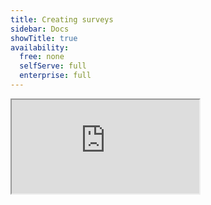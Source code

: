 ```yaml
---
title: Creating surveys
sidebar: Docs
showTitle: true
availability:
  free: none
  selfServe: full
  enterprise: full
---
```



<iframe
    src="https://www.youtube-nocookie.com/embed/2jQco8hEvTI?start=900"
    className="rounded shadow-xl"
/>

To create a new survey, go to the [surveys tab](https://us.posthog.com/surveys) in the PostHog app, and click on the "New survey" button in the top right. This presents you with a collection of [survey templates](/templates?filter=type&value=survey) or you can click "Create blank survey" in the top right to create your own.

<ProductScreenshot
    imageLight="https://res.cloudinary.com/dmukukwp6/image/upload/v1714691601/posthog.com/contents/images/docs/surveys/survey-template-light.png" 
    imageDark="https://res.cloudinary.com/dmukukwp6/image/upload/v1714691601/posthog.com/contents/images/docs/surveys/survey-template-dark.png"
    alt="Survey templates" 
    classes="rounded"
/>

After choosing one, you are brought to a form where you can complete the details of your new survey:

<ProductScreenshot
    imageLight={newSurveyLight} 
    imageDark={newSurveyDark}
    alt="Create a survey" 
    classes="rounded"
/>

Here's a breakdown of each field in the form:

### Presentation

There are three options for displaying a survey:

1. **Popover:** Use PostHog's prebuilt user interfaces to show surveys as a popover in the bottom corner of the screen.

2. **API:** Implement your own survey UI and use PostHog to handle display logic, capturing results, and analytics.

### Steps

Steps is where you set up your question(s), label, choice(s), description, button text, and confirmation message. You must [subscribe](https://us.posthog.com/organization/billing) to surveys to add multiple questions.

> **Tip:** The description supports HTML, so you can do things like add images with an `<img>` tag.

PostHog supports multiple question types which are all available for both popover and API display modes.

| Type                      | Preview                                                                                               |
|------------------------|-------------------------------------------------------------------------------------------------------|
| **Freeform text**              | ![Open text survey](https://res.cloudinary.com/dmukukwp6/image/upload/v1710055416/posthog.com/contents/images/docs/surveys/freetext-survey.png)                                     |
| **Link/Notification**                   | ![Link survey](https://res.cloudinary.com/dmukukwp6/image/upload/v1710055416/posthog.com/contents/images/docs/surveys/link-survey.png)                                              |
| **Rating emoji**         | ![Emoji rating survey](https://res.cloudinary.com/dmukukwp6/image/upload/v1710055416/posthog.com/contents/images/docs/surveys/rating-emoji-survey.png)                              |
| **Rating - number**        | ![Number rating survey](https://res.cloudinary.com/dmukukwp6/image/upload/v1710055416/posthog.com/contents/images/docs/surveys/rating-number-survey.png)                            |
| **Single choice select**   | ![Single choice select survey](https://res.cloudinary.com/dmukukwp6/image/upload/v1710055416/posthog.com/contents/images/docs/surveys/single-select-survey.png)                      |
| **Multiple choice select** | ![Multiple choice survey](https://res.cloudinary.com/dmukukwp6/image/upload/v1710055416/posthog.com/contents/images/docs/surveys/multiple-choice-survey.png)                         |

### Customization

Customization enables you to change the look of your popover survey: 

- The color of the background, border, and buttons.
- The position of the popover at the bottom of the screen.
- The placeholder text.
- The visibility of the PostHog branding.

### Targeting

This specifies the conditions a user must meet to be shown the survey. A user must meet **ALL** the conditions to be eligible.

You can target your survey to specific users based on:

- **Linked feature flag:** Whether a user has a specific [feature flag](/docs/feature-flags) enabled. For example, if you're rolling out a new landing page using a feature flag `new-landing-page`, you can gather feedback only from users who have that flag enabled. This is also a way to show surveys to cohorts (but it must be a [non-behavioral one](/docs/feature-flags/common-questions#why-cant-i-use-a-cohort-with-behavioral-filters-in-my-feature-flag)).

- **URL targeting:** Show when URL either contains a string, exactly matches a string, matches a regex.
  
- **Selector matches:** Whether a specific element exists or appears on the page with the specified class name or ID. For example, you can target a survey with `#my-button` or `.my-button` selector. This is useful for showing a survey [after a delay](/tutorials/delayed-survey) or user action.

- **Wait period**: Hide surveys from users who have seen a survey in the last X days. Note that a user who completes a survey are never shown the same survey again, even if no wait period is set.

- **User and group properties:** You can target a survey to users who have specific [user](/docs/product-analytics/user-properties) or [group properties](/docs/product-analytics/group-analytics#how-to-set-group-properties). For example, you can target a survey to users who have a property `is_paying=true`. This also includes a percentage rollout option.

<ProductScreenshot
    imageLight="https://res.cloudinary.com/dmukukwp6/image/upload/v1714693687/posthog.com/contents/images/docs/surveys/target-light.png" 
    imageDark="https://res.cloudinary.com/dmukukwp6/image/upload/v1714693687/posthog.com/contents/images/docs/surveys/target-dark.png"
    alt="Targeting" 
    classes="rounded"
/>

### Completion conditions

This enables you to stop your survey once you receive a specific number of responses. Note that because it takes time for PostHog to process responses, this is a rough guideline. Your survey might receive slightly more responses than you set.

## Launching your survey

Once you've set up your survey, click "Save as draft" to save your survey. This enables you to review any changes before launching. Then, when you're ready to launch, click the "Launch" button.

If you've created a [popover survey](#presentation), your survey will begin showing immediately to users matching your targeting.

If you've created an [API survey](#presentation), you'll need to add your [custom survey code](/docs/surveys/implementing-custom-surveys) before launching.

